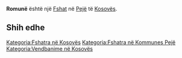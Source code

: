 {{Fshat në Kosovës
 | Emri                = Romunë
| sqi_N_name = Romunë
| sqi_N_FULL_NAME_RO = Romunë
| sqi_N_FULL_NAME_ND_RO = Romune
| sqi_N_SORT_NAME_RG = ROMUNE
| sqi_N_FULL_NAME_RG = Romunë
| sqi_N_FULL_NAME_ND_RG = Romune
| sqi_V_name = Ramun
| sqi_V_FULL_NAME_RO = Ramun
| sqi_V_FULL_NAME_ND_RO = Ramun
| sqi_V_SORT_NAME_RG = RAMUN
| sqi_V_FULL_NAME_RG = Ramun
| sqi_V_FULL_NAME_ND_RG = Ramun
| srp_N_name = Romune
| srp_N_FULL_NAME_RO = Romune
| srp_N_FULL_NAME_ND_RO = Romune
| srp_N_SORT_NAME_RG = ROMUNE
| srp_N_FULL_NAME_RG = Romune
| srp_N_FULL_NAME_ND_RG = Romune
| srp_NS_name = Ромуне
| srp_NS_FULL_NAME_RO = Ромуне
| srp_NS_FULL_NAME_ND_RO = Ромуне
| srp_NS_SORT_NAME_RG = РОМУНЕ
| srp_NS_FULL_NAME_RG = Ромуне
| srp_NS_FULL_NAME_ND_RG = Ромуне

 | Emri (Rasa dhanore) = 
 | Figura              = 
 | Shteti              = Kosovo
 | Komuna              = Pejë
 | Kodi postar         = 
 | Sipërfaqja          = 

 | Popullsia           = 

 | Regj. i popullsisë  = 
 | Dend. e popullsisë  = 
 | Faqja zyrtare       = 
 <!--- Koordinatat ----> 
 | Gjerësia            = 42.642222
 | Gjatësia            = 20.404167
 | Lartësia            = 
}}
'''Romunë''' është një [[Fshat]] në [[Pejë]] të [[Kosovës]].

<!-- == Gjeografia == -->
<!-- == Historia == -->
<!-- == Demografia == -->
== Shih edhe ==
{{Komuna Pejë}}
{{Kosovo-Administrata-Cung}}

[[Kategoria:Fshatra në Kosovës]]
[[Kategoria:Fshatra në Kommunes Pejë]]
[[Kategoria:Vendbanime në Kosovës]]